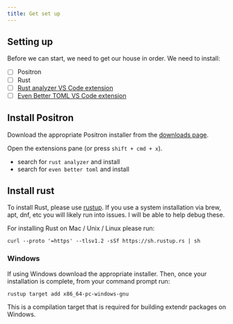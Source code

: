 ```yaml
---
title: Get set up
---
```


## Setting up

Before we can start, we need to get our house in order. We need to install:

- [ ] Positron
- [ ] Rust
- [ ] [Rust analyzer VS Code extension](https://marketplace.visualstudio.com/items?itemName=rust-lang.rust-analyzer)
- [ ] [Even Better TOML VS Code extension](https://marketplace.visualstudio.com/items?itemName=tamasfe.even-better-toml)


## Install Positron

Download the appropriate Positron installer from the [downloads page](https://positron.posit.co/download.html).

Open the extensions pane (or press `shift + cmd + x`).

- search for `rust analyzer` and install
- search for `even better toml` and install

## Install rust

To install Rust, please use [rustup](https://rustup.rs/). If you use a system installation via brew, apt, dnf, etc you will likely run into issues. I will be able to help debug these.

For installing Rust on Mac / Unix / Linux please run:

```shell
curl --proto '=https' --tlsv1.2 -sSf https://sh.rustup.rs | sh
```

### Windows

If using Windows download the appropriate installer. Then, once your installation is complete, from your command prompt run:

```shell
rustup target add x86_64-pc-windows-gnu
```

This is a compilation target that is required for building extendr packages on Windows.
